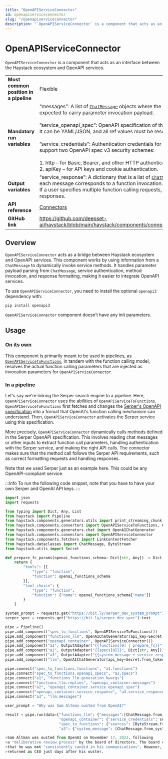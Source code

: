 ```yaml
---
title: "OpenAPIServiceConnector"
id: openapiserviceconnector
slug: "/openapiserviceconnector"
description: "`OpenAPIServiceConnector` is a component that acts as an interface between the Haystack ecosystem and OpenAPI services."
---
```


# OpenAPIServiceConnector

`OpenAPIServiceConnector` is a component that acts as an interface between the Haystack ecosystem and OpenAPI services.

|  |  |
| --- | --- |
| **Most common position in a pipeline** | Flexible |
| **Mandatory run variables** | “messages”: A list of [`ChatMessage`](../../../docs/concepts/data-classes.mdx#chatmessage)  objects where the last message is expected to carry parameter invocation payload.  <br /> <br />”service_openapi_spec”: OpenAPI specification of the service being invoked. It can be YAML/JSON, and all ref values must be resolved.  <br /> <br />”service_credentials”: Authentication credentials for the service. We currently support two OpenAPI spec v3 security schemes:  <br /> <br />1. http – for Basic, Bearer, and other HTTP authentication schemes;  <br />2. apiKey – for API keys and cookie authentication. |
| **Output variables** | “service_response”: A dictionary that is a list of [`ChatMessage`](../../../docs/concepts/data-classes.mdx#chatmessage)  objects where each message corresponds to a function invocation.  <br />If a user specifies multiple function calling requests, there will be multiple responses. |
| **API reference** | [Connectors](/reference/connectors-api) |
| **GitHub link** | https://github.com/deepset-ai/haystack/blob/main/haystack/components/connectors/openapi_service.py |

## Overview

`OpenAPIServiceConnector` acts as a bridge between Haystack ecosystem and OpenAPI services. This component works by using information from a `ChatMessage` to dynamically invoke service methods. It handles parameter payload parsing from `ChatMessage`, service authentication, method invocation, and response formatting, making it easier to integrate OpenAPI services.

To use `OpenAPIServiceConnector`, you need to install the optional `openapi3` dependency with:

```shell
pip install openapi3
```

`OpenAPIServiceConnector` component doesn’t have any init parameters.

## Usage

### On its own

This component is primarily meant to be used in pipelines, as [`OpenAPIServiceToFunctions`](../converters/openapiservicetofunctions.mdx), in tandem with the function calling model, resolves the actual function calling parameters that are injected as invocation parameters for `OpenAPIServiceConnector`.

### In a pipeline

Let's say we're linking the Serper search engine to a pipeline. Here, `OpenAPIServiceConnector` uses the abilities of `OpenAPIServiceToFunctions`. `OpenAPIServiceToFunctions` first fetches and changes the [Serper's OpenAPI specification](https://bit.ly/serper_dev_spec) into a format that OpenAI's function calling mechanism can understand. Then, `OpenAPIServiceConnector` activates the Serper service using this specification.

More precisely, `OpenAPIServiceConnector` dynamically calls methods defined in the Serper OpenAPI specification. This involves reading chat messages or other inputs to extract function call parameters, handling authentication with the Serper service, and making the right API calls. The connector makes sure that the method call follows the Serper API requirements, such as correct formatting requests and handling responses.

Note that we used Serper just as an example here. This could be any OpenAPI-compliant service.

:::info
To run the following code snippet, note that you have to have your own Serper and OpenAI API keys.
:::

```python
import json
import requests

from typing import Dict, Any, List
from haystack import Pipeline
from haystack.components.generators.utils import print_streaming_chunk
from haystack.components.converters import OpenAPIServiceToFunctions, OutputAdapter
from haystack.components.generators.chat import OpenAIChatGenerator
from haystack.components.connectors import OpenAPIServiceConnector
from haystack.components.fetchers import LinkContentFetcher
from haystack.dataclasses import ChatMessage, ByteStream
from haystack.utils import Secret

def prepare_fc_params(openai_functions_schema: Dict[str, Any]) -> Dict[str, Any]:
    return {
        "tools": [{
            "type": "function",
            "function": openai_functions_schema
        }],
        "tool_choice": {
            "type": "function",
            "function": {"name": openai_functions_schema["name"]}
        }
    }

system_prompt = requests.get("https://bit.ly/serper_dev_system_prompt").text
serper_spec = requests.get("https://bit.ly/serper_dev_spec").text

pipe = Pipeline()
pipe.add_component("spec_to_functions", OpenAPIServiceToFunctions())
pipe.add_component("functions_llm", OpenAIChatGenerator(api_key=Secret.from_token(llm_api_key), model="gpt-3.5-turbo-0613"))
pipe.add_component("openapi_container", OpenAPIServiceConnector())
pipe.add_component("a1", OutputAdapter("{{functions[0] | prepare_fc}}", Dict[str, Any], {"prepare_fc": prepare_fc_params}))
pipe.add_component("a2", OutputAdapter("{{specs[0]}}", Dict[str, Any]))
pipe.add_component("a3", OutputAdapter("{{system_message + service_response}}", List[ChatMessage]))
pipe.add_component("llm", OpenAIChatGenerator(api_key=Secret.from_token(llm_api_key), model="gpt-4-1106-preview", streaming_callback=print_streaming_chunk))

pipe.connect("spec_to_functions.functions", "a1.functions")
pipe.connect("spec_to_functions.openapi_specs", "a2.specs")
pipe.connect("a1", "functions_llm.generation_kwargs")
pipe.connect("functions_llm.replies", "openapi_container.messages")
pipe.connect("a2", "openapi_container.service_openapi_spec")
pipe.connect("openapi_container.service_response", "a3.service_response")
pipe.connect("a3", "llm.messages")

user_prompt = "Why was Sam Altman ousted from OpenAI?"

result = pipe.run(data={"functions_llm": {"messages":[ChatMessage.from_system("Only do function calling"), ChatMessage.from_user(user_prompt)]}, 
                        "openapi_container": {"service_credentials": serper_dev_key},
                        "spec_to_functions": {"sources": [ByteStream.from_string(serper_spec)]},
                        "a3": {"system_message": [ChatMessage.from_system(system_prompt)]}})

>Sam Altman was ousted from OpenAI on November 17, 2023, following 
>a "deliberative review process" by the board of directors. The board concluded 
>that he was not "consistently candid in his communications". However, he 
>returned as CEO just days after his ouster.
```